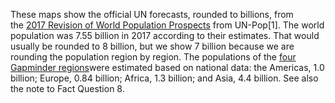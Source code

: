 These maps show the official UN forecasts, rounded to billions, from the [2017 Revision of World Population Prospects](https://esa.un.org/unpd/wpp/) from UN-Pop[1]. The world population was 7.55 billion in 2017 according to their estimates. That would usually be rounded to 8 billion, but we show 7 billion because we are rounding the population region by region. The populations of the [four Gapminder regions](http://gapm.io/ireg)were estimated based on national data: the Americas, 1.0 billion; Europe, 0.84 billion; Africa, 1.3 billion; and Asia, 4.4 billion. See also the note to Fact Question 8.
